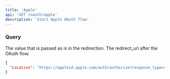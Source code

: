 ```yaml
---
title: 'Apple'
api: 'GET /oauth/apple'
description: 'Start Apple OAuth flow'
---
```


### Query

<ParamField query="state" type="string">
  The value that is passed as is in the redirection.
</ParamField>

<ParamField query="redirect_uri" type="string">
  The redirect_uri after the OAuth flow.
</ParamField>

<ResponseExample>

```json 301: Moved Permanently
{
  "Location": "https://appleid.apple.com/auth/authorize?response_type=code%20id_token&client_id=one.furo.auth.dev&redirect_uri=https://dev.api.furo.one/oauth/apple/callback/4c6551cef3f5bfe41be8332d457cc607&state=85bb3d6596&scope=name%20email&response_mode=form_post"
}
```

</ResponseExample>
